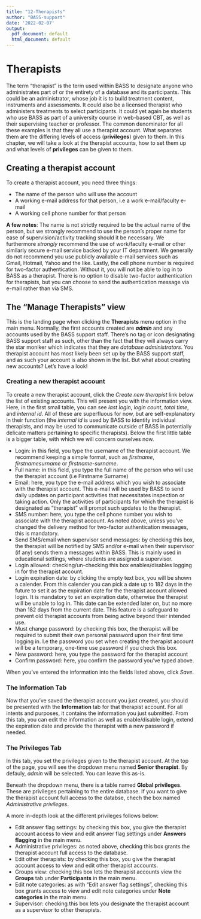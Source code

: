 ```yaml
---
title: "12-Therapists"
author: "BASS-support"
date: '2022-02-07'
output:
  pdf_document: default
  html_document: default
---
```


# Therapists

The term "therapist" is the term used within BASS to designate anyone who administrates part of or the entirety of a database and its participants. This could be an administrator, whose job it is to build treatment content, instruments and assessments. It could also be a licensed therapist who administers treatments to select participants. It could yet again be students who use BASS as part of a university course in web-based CBT, as well as their supervising teacher or professor.
The common denominator for all these examples is that they all use a therapist account. What separates them are the differing levels of access (**privileges**) given to them. In this chapter, we will take a look at the therapist accounts, how to set them up and what levels of **privileges** can be given to them.

## Creating a therapist account
To create a therapist account, you need three things:

- The name of the person who will use the account
- A working e-mail address for that person, i.e a work e-mail/faculty e-mail
- A working cell phone number for that person

**A few notes**: The name is not strictly required to be the actual name of the person, but we strongly recommend to use the person's proper name for ease of supervision/activity tracking should it be necessary.
We furthermore *strongly* recommend the use of work/faculty e-mail or other similarly secure e-mail service backed by your IT department. We generally do not recommend you use publicly available e-mail services such as Gmail, Hotmail, Yahoo and the like.
Lastly, the cell phone number is required for two-factor authentication. Without it, you will not be able to log in to BASS as a therapist. There is no option to disable two-factor authentication for therapists, but you can choose to send the authentication message via e-mail rather than via SMS.


## The "Manage Therapists" view
This is the landing page when clicking the **Therapists** menu option in the main menu. Normally, the first accounts created are ***admin*** and any accounts used by the BASS support staff. There's no tag or icon designating BASS support staff as such, other than the fact that they will always carry the star moniker which indicates that they are *database administrators*.
You therapist account has most likely been set up by the BASS support staff, and as such your account is also shown in the list. But what about creating new accounts? Let's have a look!

### Creating a new therapist account
To create a new therapist account, click the *Create new therapist* link below the list of existing accounts. This will present you with the information view. Here, in the first small table, you can see *last login*, *login count*, *total time*, and *internal id*. All of these are superfluous for now, but are self-explanatory in their function (the *internal id* is used by BASS to identify individual therapists, and may be used to communicate outside of BASS in potentially delicate matters pertaining to specific therapists).
Below the first little table is a bigger table, with which we will concern ourselves now.

- Login: in this field, you type the username of the therapist account. We recommend keeping a simple format, such as *firstname*, *firstnamesurname* or *firstname-surname*.
- Full name: in this field, you type the full name of the person who will use the therapist account (i.e Firstname Surname)
- Email: here, you type the e-mail address which you wish to associate with the therapist account. This e-mail will be used by BASS to send daily updates on participant activities that necessitates inspection or taking action. Only the activities of participants for which the therapist is designated as "therapist" will prompt such updates to the therapist.
- SMS number: here, you type the cell phone number you wish to associate with the therapist account. As noted above, unless you've changed the delivery method for two-factor authentication messages, this is mandatory.
- Send SMS/email when supervisor send messages: by checking this box, the therapist will be notified by SMS and/or e-mail when their supervisor (if any) sends them a messages within BASS. This is mainly used in educational settings, where students are assigned a supervisor.
- Login allowed: checking/un-checking this box enables/disables logging in for the therapist account.
- Login expiration date: by clicking the empty text box, you will be shown a calender. From this calender you can pick a date up to 182 days in the future to set it as the expiration date for the therapist account allowed login. It is mandatory to set an expiration date, otherwise the therapist will be unable to log in. This date can be extended later on, but no more than 182 days from the current date. This feature is a safeguard to prevent old therapist accounts from being active beyond their intended use.
- Must change password: by checking this box, the therapist will be required to submit their own personal password upon their first time logging in. I.e the password you set when creating the therapist account will be a temporary, one-time use password if you check this box.
- New password: here, you type the password for the therapist account
- Confirm password: here, you confirm the password you've typed above.

When you've entered the information into the fields listed above, click *Save*.

### The Information Tab
Now that you've saved the therapist account you just created, you should be presented with the **Information** tab for that therapist account. For all intents and purposes, it contains the information you just submitted. From this tab, you can edit the information as well as enable/disable login, extend the expiration date and provide the therapist with a new password if needed.

### The Privileges Tab
In this tab, you set the privileges given to the therapist account. At the top of the page, you will see the dropdown menu named **Senior therapist**. By defauly, *admin* will be selected. You can leave this as-is.

Beneath the dropdown menu, there is a table named **Global privileges**. These are privileges pertaining to the entire database. If you want to give the therapist account full access to the databse, chech the box named *Administrative privileges*.

A more in-depth look at the different privileges follows below:

- Edit answer flag settings: by checking this box, you give the therapist account access to view and edit answer flag settings under **Answers flagging** in the main menu.
- Administrative privileges: as noted above, checking this box grants the therapist account full access to the database.
- Edit other therapists: by checking this box, you give the therapist account access to view and edit other therapist accounts.
- Groups view: checking this box lets the therapist accounts view the **Groups** tab under **Participants** in the main menu.
- Edit note categories: as with "Edit answer flag settings", checking this box grants access to view and edit note categories under **Note categories** in the main menu.
- Supervisor: checking this box lets you designate the therapist account as a supervisor to other therapists.